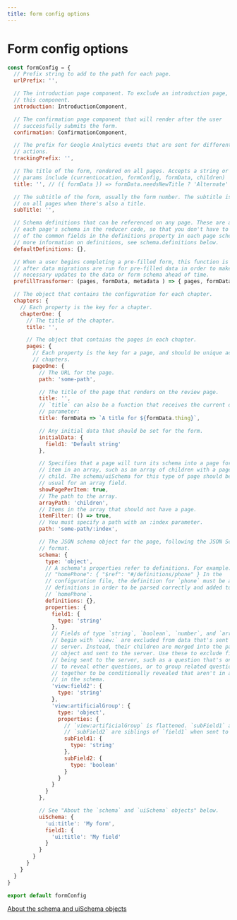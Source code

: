 ```yaml
---
title: form config options
---
```


# Form config options

```js
const formConfig = {
  // Prefix string to add to the path for each page.
  urlPrefix: '',

  // The introduction page component. To exclude an introduction page, remove
  // this component.
  introduction: IntroductionComponent,

  // The confirmation page component that will render after the user
  // successfully submits the form.
  confirmation: ConfirmationComponent,

  // The prefix for Google Analytics events that are sent for different form
  // actions.
  trackingPrefix: '',

  // The title of the form, rendered on all pages. Accepts a string or function
  // params include (currentLocation, formConfig, formData, children)
  title: '', // ({ formData }) => formData.needsNewTitle ? 'Alternate' : 'Form',

  // The subtitle of the form, usually the form number. The subtitle is rendered
  // on all pages when there's also a title.
  subTitle: '',

  // Schema definitions that can be referenced on any page. These are added to
  // each page's schema in the reducer code, so that you don't have to put all
  // of the common fields in the definitions property in each page schema. For
  // more information on definitions, see schema.definitions below.
  defaultDefinitions: {},

  // When a user begins completing a pre-filled form, this function is called
  // after data migrations are run for pre-filled data in order to make
  // necessary updates to the data or form schema ahead of time.
  prefillTransformer: (pages, formData, metadata ) => { pages, formData, metadata },

  // The object that contains the configuration for each chapter.
  chapters: {
    // Each property is the key for a chapter.
    chapterOne: {
      // The title of the chapter.
      title: '',

      // The object that contains the pages in each chapter.
      pages: {
        // Each property is the key for a page, and should be unique across
        // chapters.
        pageOne: {
          // The URL for the page.
          path: 'some-path',

          // The title of the page that renders on the review page.
          title: '',
          // `title` can also be a function that receives the current data as a
          // parameter:
          title: formData => `A title for ${formData.thing}`,

          // Any initial data that should be set for the form.
          initialData: {
            field1: 'Default string'
          },

          // Specifies that a page will turn its schema into a page for each
          // item in an array, such as an array of children with a page for each
          // child. The schema/uiSchema for this type of page should be built as
          // usual for an array field.
          showPagePerItem: true,
          // The path to the array.
          arrayPath: 'children',
          // Items in the array that should not have a page.
          itemFilter: () => true,
          // You must specify a path with an :index parameter.
          path: 'some-path/:index',

          // The JSON schema object for the page, following the JSON Schema
          // format.
          schema: {
            type: 'object',
            // A schema's properties refer to definitions. For example:
            // "homePhone": { "$ref": "#/definitions/phone" } In the
            // configuration file, the definition for `phone` must be added into
            // definitions in order to be parsed correctly and added to
            // `homePhone`.
            definitions: {},
            properties: {
              field1: {
                type: 'string'
              },
              // Fields of type `string`, `boolean`, `number`, and `array` that
              // begin with `view:` are excluded from data that's sent to the
              // server. Instead, their children are merged into the parent
              // object and sent to the server. Use these to exclude fields from
              // being sent to the server, such as a question that's only used
              // to reveal other questions, or to group related questions
              // together to be conditionally revealed that aren't in an object
              // in the schema.
              'view:field2': {
                type: 'string'
              },
              'view:artificialGroup': {
                type: 'object',
                properties: {
                  // `view:artificialGroup` is flattened. `subField1` and
                  // `subField2` are siblings of `field1` when sent to the API.
                  subField1: {
                    type: 'string'
                  },
                  subField2: {
                    type: 'boolean'
                  }
                }
              }
            }
          },

          // See "About the `schema` and `uiSchema` objects" below.
          uiSchema: {
            'ui:title': 'My form',
            field1: {
              'ui:title': 'My field'
            }
          }
        }
      }
    }
  }
}

export default formConfig
```

[About the schema and uiSchema objects](/about-the-schema-and-uischema-objects)
